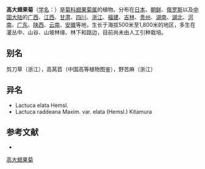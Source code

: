 {{Speciesbox
| name = 高大翅果菊
| status = 
| status_system = 
| image = 
| genus = Pterocypsela
| species = elata
| authority = (Hemsl.) Shih in Act.
}}

'''高大翅果菊'''（[[学名|学名]]：{{lang|la|''Pterocypsela elata''}}）是[[菊科|菊科]][[翅果菊属|翅果菊属]]的植物。分布在[[日本|日本]]、[[朝鲜|朝鲜]]、[[俄罗斯|俄罗斯]]以及[[中国大陆|中国大陆]]的[[广西|广西]]、[[江西|江西]]、[[甘肃|甘肃]]、[[四川|四川]]、[[浙江|浙江]]、[[福建|福建]]、[[吉林|吉林]]、[[贵州|贵州]]、[[湖南|湖南]]、[[湖北|湖北]]、[[河南|河南]]、[[广东|广东]]、[[陕西|陕西]]、[[云南|云南]]、[[安徽|安徽]]等地，生长于海拔500米至1,800米的地区，多生在灌丛中、山谷、山坡林缘、林下和路边，目前尚未由人工引种栽培。

== 别名 ==
剪刀草（浙江），高莴苣（中国高等植物图鉴），野苦麻（浙江）

== 异名 ==
* Lactuca elata Hemsl.
* Lactuca raddeana Maxim. var. elata (Hemsl.) Kitamura

== 参考文献 ==
<div class="references-small">
* {{cite web| url =http://www.bioinfo.cn/db05/KmzwSpecies.php?action=view&id=5202| title =高大翅果菊| work =《中国高等植物数据库全库》| publisher =中国科学院微生物研究所| author =昆明植物研究所| accessdate =2009-02-25| deadurl =yes| archiveurl =https://web.archive.org/web/20160305043000/http://www.bioinfo.cn/db05/KmzwSpecies.php?action=view&id=5202| archivedate =2016-03-05}}
</div>
{{Taxonbar|from=Q15231725}}

[[Category:翅果菊属|高大翅果菊]]


{{植物小作品}}